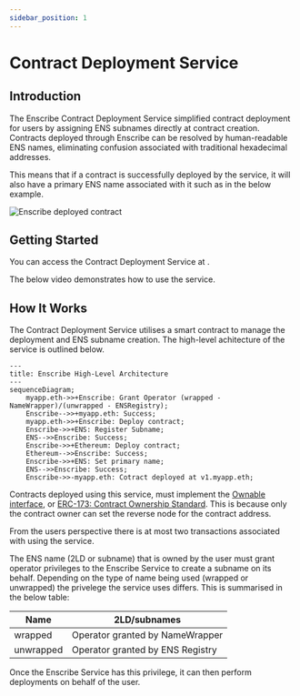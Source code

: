 ```yaml
---
sidebar_position: 1
---
```


# Contract Deployment Service

## Introduction

The Enscribe Contract Deployment Service simplified contract deployment for users by assigning ENS subnames directly at contract creation. Contracts deployed through Enscribe can be resolved by human-readable ENS names, eliminating confusion associated with traditional hexadecimal addresses.

This means that if a contract is successfully deployed by the service, it will also have a primary ENS name associated with it such as in the below example.

![Enscribe deployed contract](/img/deployed-contract-name.png)

## Getting Started


You can access the Contract Deployment Service at <AppUrl/>.

The below video demonstrates how to use the service.

<ReactPlayer controls url='https://www.youtube.com/watch?v=APqLhIJm5zs' />

## How It Works

The Contract Deployment Service utilises a smart contract to manage the deployment and ENS subname creation. The high-level achitecture of the service is outlined below.

```mermaid
---
title: Enscribe High-Level Architecture
---
sequenceDiagram;
    myapp.eth->>+Enscribe: Grant Operator (wrapped - NameWrapper)/(unwrapped - ENSRegistry);
    Enscribe-->>+myapp.eth: Success;
    myapp.eth->>+Enscribe: Deploy contract;
    Enscribe->>+ENS: Register Subname;
    ENS-->>Enscribe: Success;
    Enscribe->>+Ethereum: Deploy contract;
    Ethereum-->>Enscribe: Success;
    Enscribe->>+ENS: Set primary name;
    ENS-->>Enscribe: Success;
    Enscribe->>-myapp.eth: Cotract deployed at v1.myapp.eth;
```

Contracts deployed using this service, must implement the [Ownable interface](https://docs.openzeppelin.com/contracts/access-control#ownership-and-ownable), or [ERC-173: Contract Ownership Standard](https://eips.ethereum.org/EIPS/eip-173). This is because only the contract owner can set the reverse node for the contract address.

From the users perspective there is at most two transactions associated with using the service.

The ENS name (2LD or subname) that is owned by the user must grant operator privileges to the Enscribe Service to create a subname on its behalf. Depending on the type of name being used (wrapped or unwrapped) the privelege the service uses differs. This is summarised in the below table:

| Name      | 2LD/subnames                       |
| --------- | ---------------------------------- |
| wrapped   | Operator granted by NameWrapper    |
| unwrapped | Operator granted by ENS Registry   |

Once the Enscribe Service has this privilege, it can then perform deployments on behalf of the user.







